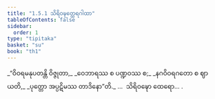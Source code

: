 ```yaml
---
title: "1.5.1 သိရိဝဍ္ဎတ္ထေရဂါထာ"
tableOfContents: false
sidebar:
  order: 1
type: "tipitaka"
basket: "su"
book: "th1"
---
```



<DynamicBreadcrumb />

<Division number="41" book="th1">

<Paragraph number="94" type="verses" book="th1">
_“ဝိဝရမနုပတန္တိ ဝိဇ္ဇုတာ,_  
_ဝေဘာရဿ စ ပဏ္ဍဝဿ စ;_  
_နဂဝိဝရဂတော စ ဈာယတိ,_  
_ပုတ္တော အပ္ပဋိမဿ တာဒိနော”တိ._  


</Paragraph>
</Division>

<Paragraph number="95" type="center" book="th1">
…  သိရိဝဍ္ဎော ထေရော… .
</Paragraph>